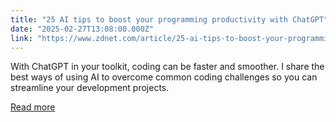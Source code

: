 ```yaml
---
title: "25 AI tips to boost your programming productivity with ChatGPT"
date: "2025-02-27T13:08:00.000Z"
link: "https://www.zdnet.com/article/25-ai-tips-to-boost-your-programming-productivity-with-chatgpt/"
---
```


With ChatGPT in your toolkit, coding can be faster and smoother. I share the best ways of using AI to overcome common coding challenges so you can streamline your development projects.

[Read more](https://www.zdnet.com/article/25-ai-tips-to-boost-your-programming-productivity-with-chatgpt/)

